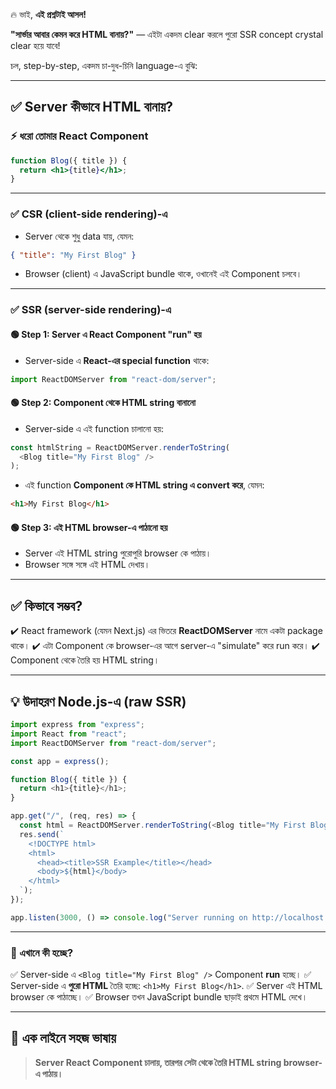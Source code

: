 🔥 ভাই, **এই প্রশ্নটাই আসল!**

**"সার্ভার আবার কেমন করে HTML বানায়?"** — এইটা একদম clear করলে পুরো SSR concept crystal clear হয়ে যাবে!

চল, step-by-step, একদম চা-দুধ-চিনি language-এ বুঝি:

---

## ✅ Server কীভাবে HTML বানায়?

### ⚡ ধরো তোমার React Component

```jsx
function Blog({ title }) {
  return <h1>{title}</h1>;
}
```

---

### ✅ CSR (client-side rendering)-এ

- Server থেকে শুধু data যায়, যেমন:

```json
{ "title": "My First Blog" }
```

- Browser (client) এ JavaScript bundle থাকে, ওখানেই এই Component চলবে।

---

### ✅ SSR (server-side rendering)-এ

#### 🟢 Step 1: Server এ React Component "run" হয়

- Server-side এ **React-এর special function** থাকে:

```js
import ReactDOMServer from "react-dom/server";
```

#### 🟢 Step 2: Component থেকে HTML string বানানো

- Server-side এ এই function চালানো হয়:

```js
const htmlString = ReactDOMServer.renderToString(
  <Blog title="My First Blog" />
);
```

- এই function **Component কে HTML string এ convert করে**, যেমন:

```html
<h1>My First Blog</h1>
```

#### 🟢 Step 3: এই HTML browser-এ পাঠানো হয়

- Server এই HTML string পুরোপুরি browser কে পাঠায়।
- Browser সঙ্গে সঙ্গে এই HTML দেখায়।

---

## ✅ কিভাবে সম্ভব?

✔️ React framework (যেমন Next.js) এর ভিতরে **ReactDOMServer** নামে একটা package থাকে।
✔️ এটা Component কে browser-এর আগে server-এ "simulate" করে run করে।
✔️ Component থেকে তৈরি হয় HTML string।

---

## 💡 উদাহরণ Node.js-এ (raw SSR)

```js
import express from "express";
import React from "react";
import ReactDOMServer from "react-dom/server";

const app = express();

function Blog({ title }) {
  return <h1>{title}</h1>;
}

app.get("/", (req, res) => {
  const html = ReactDOMServer.renderToString(<Blog title="My First Blog" />);
  res.send(`
    <!DOCTYPE html>
    <html>
      <head><title>SSR Example</title></head>
      <body>${html}</body>
    </html>
  `);
});

app.listen(3000, () => console.log("Server running on http://localhost:3000"));
```

---

### 🤯 এখানে কী হচ্ছে?

✅ Server-side এ `<Blog title="My First Blog" />` Component **run** হচ্ছে।
✅ Server-side এ **পুরো HTML** তৈরি হচ্ছে: `<h1>My First Blog</h1>`.
✅ Server এই HTML browser কে পাঠাচ্ছে।
✅ Browser তখন JavaScript bundle ছাড়াই প্রথমে HTML দেখে।

---

## 💬 **এক লাইনে সহজ ভাষায়**

> **Server React Component চালায়, তারপর সেটা থেকে তৈরি HTML string browser-এ পাঠায়।**
